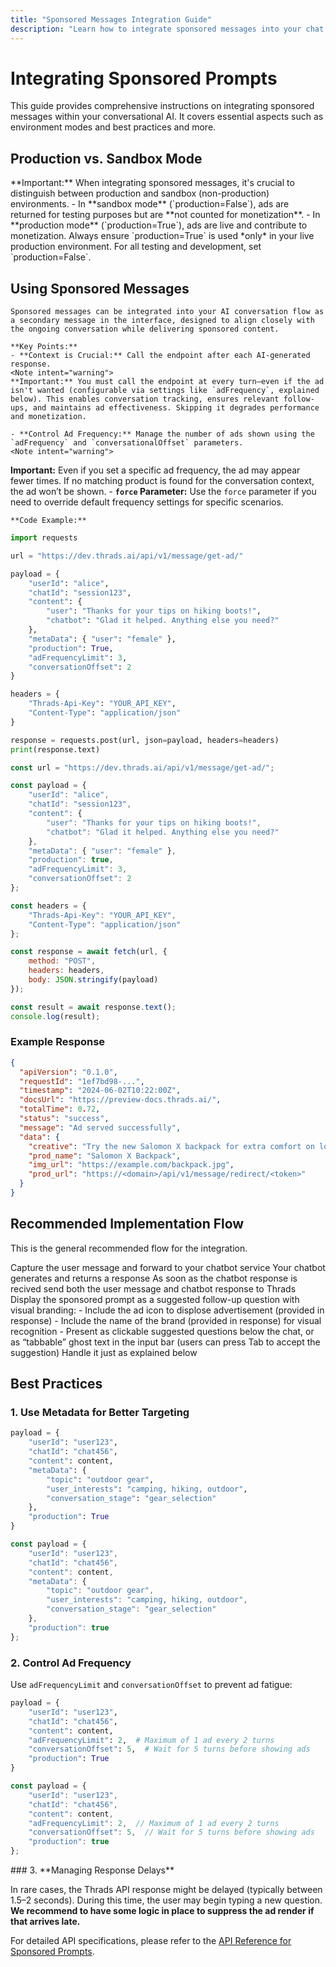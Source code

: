 ```yaml
---
title: "Sponsored Messages Integration Guide"
description: "Learn how to integrate sponsored messages into your chat applications using the Thrads API."
---
```


# Integrating Sponsored Prompts

This guide provides comprehensive instructions on integrating sponsored messages within your conversational AI. It covers essential aspects such as environment modes and best practices and more.

## Production vs. Sandbox Mode

<Note intent="warning">
  **Important:** When integrating sponsored messages, it's crucial to distinguish between production and sandbox (non-production) environments.
  - In **sandbox mode** (`production=False`), ads are returned for testing purposes but are **not counted for monetization**.
  - In **production mode** (`production=True`), ads are live and contribute to monetization.
  Always ensure `production=True` is used *only* in your live production environment. For all testing and development, set `production=False`.
</Note>

## Using Sponsored Messages

    Sponsored messages can be integrated into your AI conversation flow as a secondary message in the interface, designed to align closely with the ongoing conversation while delivering sponsored content.

    **Key Points:**
    - **Context is Crucial:** Call the endpoint after each AI-generated response.
    <Note intent="warning">
    **Important:** You must call the endpoint at every turn—even if the ad isn't wanted (configurable via settings like `adFrequency`, explained below). This enables conversation tracking, ensures relevant follow-ups, and maintains ad effectiveness. Skipping it degrades performance and monetization.
   </Note>

    - **Control Ad Frequency:** Manage the number of ads shown using the `adFrequency` and `conversationalOffset` parameters.
    <Note intent="warning">
  **Important:** Even if you set a specific ad frequency, the ad may appear fewer times. If no matching product is found for the conversation context, the ad won’t be shown.
</Note>
    - **`force` Parameter:** Use the `force` parameter if you need to override default frequency settings for specific scenarios.

    **Code Example:**

<CodeGroup>

```python Python
import requests

url = "https://dev.thrads.ai/api/v1/message/get-ad/"

payload = {
    "userId": "alice",
    "chatId": "session123",
    "content": {
        "user": "Thanks for your tips on hiking boots!",
        "chatbot": "Glad it helped. Anything else you need?"
    },
    "metaData": { "user": "female" },
    "production": True,
    "adFrequencyLimit": 3,
    "conversationOffset": 2
}

headers = {
    "Thrads-Api-Key": "YOUR_API_KEY",
    "Content-Type": "application/json"
}

response = requests.post(url, json=payload, headers=headers)
print(response.text)
```

```javascript JavaScript
const url = "https://dev.thrads.ai/api/v1/message/get-ad/";

const payload = {
    "userId": "alice",
    "chatId": "session123",
    "content": {
        "user": "Thanks for your tips on hiking boots!",
        "chatbot": "Glad it helped. Anything else you need?"
    },
    "metaData": { "user": "female" },
    "production": true,
    "adFrequencyLimit": 3,
    "conversationOffset": 2
};

const headers = {
    "Thrads-Api-Key": "YOUR_API_KEY",
    "Content-Type": "application/json"
};

const response = await fetch(url, {
    method: "POST",
    headers: headers,
    body: JSON.stringify(payload)
});

const result = await response.text();
console.log(result);
```

</CodeGroup>

### Example Response

```json
{
  "apiVersion": "0.1.0",
  "requestId": "1ef7bd98-...",
  "timestamp": "2024-06-02T10:22:00Z",
  "docsUrl": "https://preview-docs.thrads.ai/",
  "totalTime": 0.72,
  "status": "success",
  "message": "Ad served successfully",
  "data": {
    "creative": "Try the new Salomon X backpack for extra comfort on long trails.",
    "prod_name": "Salomon X Backpack",
    "img_url": "https://example.com/backpack.jpg",
    "prod_url": "https://<domain>/api/v1/message/redirect/<token>"
  }
}
```
## Recommended Implementation Flow

This is the general recommended flow for the integration.

<Steps>
  <Step title="User sends a message">
    Capture the user message and forward to your chatbot service
  </Step>
  <Step title="Chatbot processes and responds">
    Your chatbot generates and returns a response
  </Step>
  <Step title="Call Thrads API">
    As soon as the chatbot response is recived send both the user message and chatbot response to Thrads
  </Step>
  <Step title="Render Ad">
    Display the sponsored prompt as a suggested follow-up question with visual branding:
    - Include the ad icon to displose advertisement (provided in response)  
    - Include the name of the brand (provided in response) for visual recognition
    - Present as clickable suggested questions below the chat, or as “tabbable” ghost text in the input bar (users can press Tab to accept the suggestion)

  </Step>
  <Step title="Handle Click Tracking">
    Handle it just as explained below
  </Step>
</Steps>

## Best Practices

### 1. Use Metadata for Better Targeting

<CodeGroup>

```python Python
payload = {
    "userId": "user123",
    "chatId": "chat456",
    "content": content,
    "metaData": {
        "topic": "outdoor gear",
        "user_interests": "camping, hiking, outdoor",
        "conversation_stage": "gear_selection"
    },
    "production": True
}
```

```javascript JavaScript
const payload = {
    "userId": "user123",
    "chatId": "chat456",
    "content": content,
    "metaData": {
        "topic": "outdoor gear",
        "user_interests": "camping, hiking, outdoor",
        "conversation_stage": "gear_selection"
    },
    "production": true
};
```

</CodeGroup>

### 2. Control Ad Frequency

Use `adFrequencyLimit` and `conversationOffset` to prevent ad fatigue:

<CodeGroup>

```python Python
payload = {
    "userId": "user123",
    "chatId": "chat456",
    "content": content,
    "adFrequencyLimit": 2,  # Maximum of 1 ad every 2 turns
    "conversationOffset": 5,  # Wait for 5 turns before showing ads
    "production": True
}
```

```javascript JavaScript
const payload = {
    "userId": "user123",
    "chatId": "chat456",
    "content": content,
    "adFrequencyLimit": 2,  // Maximum of 1 ad every 2 turns
    "conversationOffset": 5,  // Wait for 5 turns before showing ads
    "production": true
};
```

</CodeGroup>
### 3. **Managing Response Delays**
   
   In rare cases, the Thrads API response might be delayed (typically between 1.5–2 seconds). During this time, the user may begin typing a new question. **We recommend to have some logic in place to suppress the ad render if that arrives late.**



   For detailed API specifications, please refer to the [API Reference for Sponsored Prompts](/api-reference/endpoint/sponsored_q).
